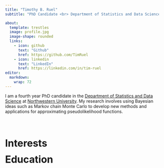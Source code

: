 ```yaml
---
title: "Timothy B. Ruel"
subtitle: "PhD Candidate <br> Department of Statistics and Data Science, <br> Northwestern University"

about: 
  template: trestles
  image: profile.jpg
  image-shape: rounded
  links: 
    - icon: github
      text: "Github"
      href: https://github.com/TimRuel
    - icon: linkedin
      text: "LinkedIn"
      href: https://linkedin.com/in/tim-ruel
editor: 
  markdown: 
    wrap: 72
---
```


I am a fourth year PhD candidate in the [Department of Statistics and Data Science](https://statistics.northwestern.edu/) at [Northwestern
University](https://www.northwestern.edu/). My research involves using Bayesian ideas such as Markov chain Monte Carlo to develop new methods and applications for approximating pseudolikelihood functions. 

\

\

<div class="row">
  <div class="column"></div>
  <font size="6">**Interests**</font>
  <div class="column"></div>
  <font size="6">**Education**</font>
</div>








